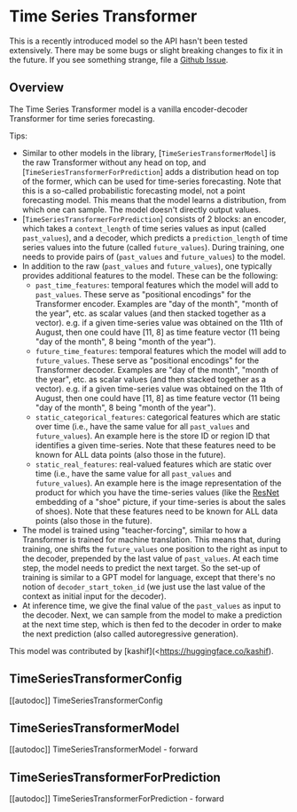 <!--Copyright 2022 The HuggingFace Team. All rights reserved.

Licensed under the Apache License, Version 2.0 (the "License"); you may not use this file except in compliance with
the License. You may obtain a copy of the License at

http://www.apache.org/licenses/LICENSE-2.0

Unless required by applicable law or agreed to in writing, software distributed under the License is distributed on
an "AS IS" BASIS, WITHOUT WARRANTIES OR CONDITIONS OF ANY KIND, either express or implied. See the License for the
specific language governing permissions and limitations under the License.
-->

# Time Series Transformer

<Tip>

This is a recently introduced model so the API hasn't been tested extensively. There may be some bugs or slight
breaking changes to fix it in the future. If you see something strange, file a [Github Issue](https://github.com/huggingface/transformers/issues/new?assignees=&labels=&template=bug-report.md&title).

</Tip>

## Overview

The Time Series Transformer model is a vanilla encoder-decoder Transformer for time series forecasting.

Tips:

- Similar to other models in the library, [`TimeSeriesTransformerModel`] is the raw Transformer without any head on top, and [`TimeSeriesTransformerForPrediction`]
adds a distribution head on top of the former, which can be used for time-series forecasting. Note that this is a so-called probabilistic forecasting model, not a
point forecasting model. This means that the model learns a distribution, from which one can sample. The model doesn't directly output values.
- [`TimeSeriesTransformerForPrediction`] consists of 2 blocks: an encoder, which takes a `context_length` of time series values as input (called `past_values`),
and a decoder, which predicts a `prediction_length` of time series values into the future (called `future_values`). During training, one needs to provide
pairs of (`past_values` and `future_values`) to the model.
- In addition to the raw (`past_values` and `future_values`), one typically provides additional features to the model. These can be the following:
    - `past_time_features`: temporal features which the model will add to `past_values`. These serve as "positional encodings" for the Transformer encoder.
    Examples are "day of the month", "month of the year", etc. as scalar values (and then stacked together as a vector).
    e.g. if a given time-series value was obtained on the 11th of August, then one could have [11, 8] as time feature vector (11 being "day of the month", 8 being "month of the year").
    - `future_time_features`: temporal features which the model will add to `future_values`. These serve as "positional encodings" for the Transformer decoder.
    Examples are "day of the month", "month of the year", etc. as scalar values (and then stacked together as a vector).
    e.g. if a given time-series value was obtained on the 11th of August, then one could have [11, 8] as time feature vector (11 being "day of the month", 8 being "month of the year").
    - `static_categorical_features`: categorical features which are static over time (i.e., have the same value for all `past_values` and `future_values`).
    An example here is the store ID or region ID that identifies a given time-series.
    Note that these features need to be known for ALL data points (also those in the future).
    - `static_real_features`: real-valued features which are static over time (i.e., have the same value for all `past_values` and `future_values`).
    An example here is the image representation of the product for which you have the time-series values (like the [ResNet](resnet) embedding of a "shoe" picture,
    if your time-series is about the sales of shoes).
    Note that these features need to be known for ALL data points (also those in the future).
- The model is trained using "teacher-forcing", similar to how a Transformer is trained for machine translation. This means that, during training, one shifts the
`future_values` one position to the right as input to the decoder, prepended by the last value of `past_values`. At each time step, the model needs to predict the
next target. So the set-up of training is similar to a GPT model for language, except that there's no notion of `decoder_start_token_id` (we just use the last value
of the context as initial input for the decoder).
- At inference time, we give the final value of the `past_values` as input to the decoder. Next, we can sample from the model to make a prediction at the next time step,
which is then fed to the decoder in order to make the next prediction (also called autoregressive generation).


This model was contributed by [kashif](<https://huggingface.co/kashif).


## TimeSeriesTransformerConfig

[[autodoc]] TimeSeriesTransformerConfig


## TimeSeriesTransformerModel

[[autodoc]] TimeSeriesTransformerModel
    - forward


## TimeSeriesTransformerForPrediction

[[autodoc]] TimeSeriesTransformerForPrediction
    - forward